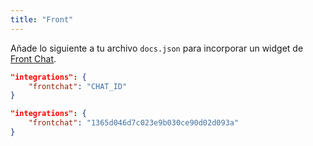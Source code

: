 ```yaml
---
title: "Front"
---
```


Añade lo siguiente a tu archivo `docs.json` para incorporar un widget de [Front Chat](https://front.com).

<CodeGroup>

```json Opciones de integración en docs.json
"integrations": {
    "frontchat": "CHAT_ID"
}
```

```json Ejemplo
"integrations": {
    "frontchat": "1365d046d7c023e9b030ce90d02d093a"
}
```

</CodeGroup>
